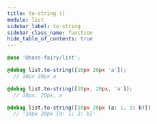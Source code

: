 ```yaml
---
title: to-string ()
module: list
sidebar_label: to-string
sidebar_class_name: function
hide_table_of_contents: true
---
```


<FieldDetails />

```scss
@use '@sass-fairy/list';

@debug list.to-string([10px 20px 'a']);
  // 10px 20px a

@debug list.to-string([10px, 20px, 'a']);
  // 10px, 20px, a

@debug list.to-string([10px 20px (a: 1, 2: b)])
  // '10px 20px {a: 1; 2: b}'
```
